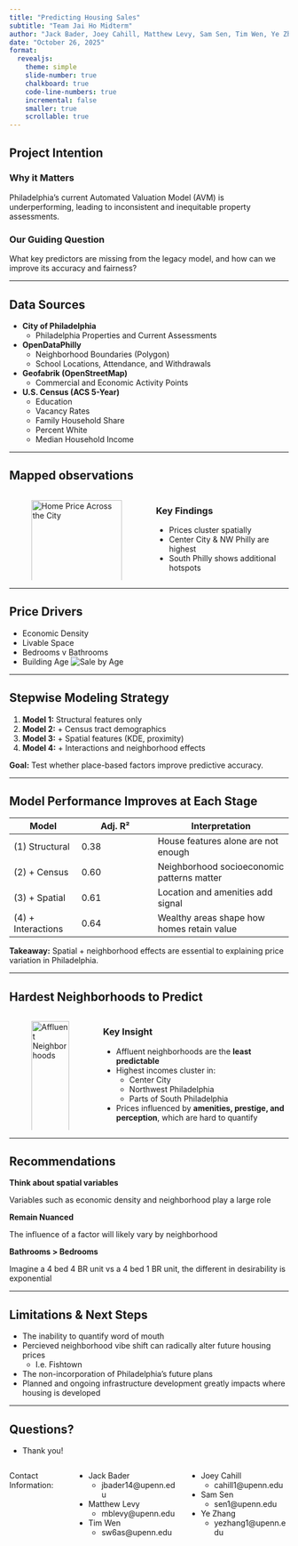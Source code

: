 ```yaml
---
title: "Predicting Housing Sales"
subtitle: "Team Jai Ho Midterm"
author: "Jack Bader, Joey Cahill, Matthew Levy, Sam Sen, Tim Wen, Ye Zhang"
date: "October 26, 2025"
format: 
  revealjs:
    theme: simple
    slide-number: true
    chalkboard: true
    code-line-numbers: true
    incremental: false
    smaller: true
    scrollable: true
---
```


## Project Intention

### **Why it Matters**
Philadelphia’s current Automated Valuation Model (AVM) is underperforming, leading to inconsistent and inequitable property assessments.

### **Our Guiding Question**

What key predictors are missing from the legacy model, and how can we improve its accuracy and fairness?

---

## Data Sources

- **City of Philadelphia**
  - Philadelphia Properties and Current Assessments

- **OpenDataPhilly**
  - Neighborhood Boundaries (Polygon)
  - School Locations, Attendance, and Withdrawals

- **Geofabrik (OpenStreetMap)**
  - Commercial and Economic Activity Points

- **U.S. Census (ACS 5-Year)**
  - Education
  - Vacancy Rates
  - Family Household Share
  - Percent White
  - Median Household Income


---

## Mapped observations
:::: columns
::: column
![Home Price Across the City](median_price_map.png){width=100%}
:::

::: column
### **Key Findings**
- Prices cluster spatially
- Center City & NW Philly are highest
- South Philly shows additional hotspots
:::
::::
---

## Price Drivers

- Economic Density
- Livable Space
- Bedrooms v Bathrooms
- Building Age
![Sale by Age](homeSaleAge.jpeg)

---

## Stepwise Modeling Strategy

1. **Model 1:** Structural features only  
2. **Model 2:** + Census tract demographics  
3. **Model 3:** + Spatial features (KDE, proximity)  
4. **Model 4:** + Interactions and neighborhood effects

**Goal:** Test whether place-based factors improve predictive accuracy.

---

## Model Performance Improves at Each Stage

| Model | Adj. R² | Interpretation |
|--------|---------|----------------|
| (1) Structural | 0.38 | House features alone are not enough |
| (2) + Census | 0.60 | Neighborhood socioeconomic patterns matter |
| (3) + Spatial | 0.61 | Location and amenities add signal |
| (4) + Interactions | 0.64 | Wealthy areas shape how homes retain value |

**Takeaway:** Spatial + neighborhood effects are essential to explaining price variation in Philadelphia.

---

## Hardest Neighborhoods to Predict

:::: columns
::: column
![Affluent Neighborhoods](neighborhood_income_map.png){width=100%}
:::

::: column
### **Key Insight**
- Affluent neighborhoods are the **least predictable**
- Highest incomes cluster in:
  - Center City
  - Northwest Philadelphia
  - Parts of South Philadelphia
- Prices influenced by **amenities, prestige, and perception**, which are hard to quantify
:::
::::

---

## Recommendations


**Think about spatial variables**

Variables such as economic density and neighborhood play a large role

**Remain Nuanced**

The influence of a factor will likely vary by neighborhood

**Bathrooms > Bedrooms**

Imagine a 4 bed 4 BR unit vs a 4 bed 1 BR unit, the different in desirability is exponential



---


## Limitations & Next Steps

-  The inability to quantify word of mouth
  - Percieved neighborhood vibe shift can radically alter  future housing prices
    - I.e. Fishtown
- The non-incorporation of Philadelphia's future plans
 - Planned and ongoing infrastructure development greatly impacts where housing is developed 

---

## Questions?

- Thank you!

:::: {.columns}

Contact Information:

::: {.column width="50%"}
- Jack Bader
  - jbader14@upenn.edu
- Matthew Levy
  - mblevy@upenn.edu
- Tim Wen
  - sw6as@upenn.edu

:::
 
::: {.column width="50%"}
- Joey Cahill
  - cahill1@upenn.edu
- Sam Sen
  - sen1@upenn.edu
- Ye Zhang
  - yezhang1@upenn.edu

:::

::::
